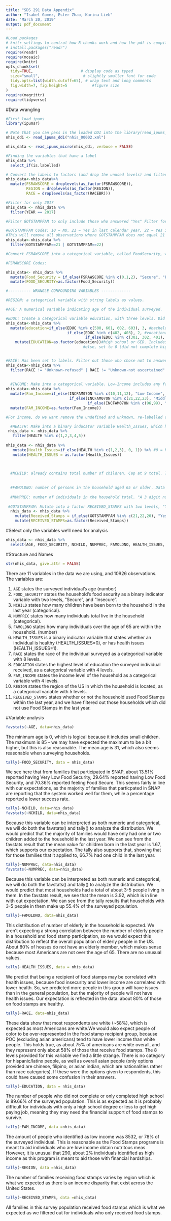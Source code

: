 ```yaml
---
title: "SDS 291 Data Appendix"
author: "Isabel Gomez, Ester Zhao, Karina Lieb"
date: "March 20, 2019"
output: pdf_document
---
```


```r
#Load packages
# knitr settings to control how R chunks work and how the pdf is compiled when knit.
# install.packages("readr")
require(readr)
require(mosaic)
require(knitr)
opts_chunk$set(
  tidy=TRUE,                     # display code as typed
  size="small",                   # slightly smaller font for code
  tidy.opts=list(width.cutoff=65), # wrap text and long comments
  fig.width=7, fig.height=5           #figure size
)
require(magrittr)
require(tidyverse)
```

#Data wrangling
```r
#First load ipums
library(ipumsr)

# Note that you can pass in the loaded DDI into the library(read_ipums_micro()`
nhis_ddi <- read_ipums_ddi("nhis_00002.xml")

nhis_data <- read_ipums_micro(nhis_ddi, verbose = FALSE)

#Finding the variables that have a label
nhis_data %>%
  select_if(is.labelled)

# Convert the labels to factors (and drop the unused levels) and filter for only 2017
nhis_data<-nhis_data%>%
  mutate(FSRAWSCORE = droplevels(as_factor(FSRAWSCORE)),
         REGION = droplevels(as_factor(REGION)),
         RACE = droplevels(as_factor(RACEBR)))

#Filter for only 2017
nhis_data <- nhis_data %>%
  filter(YEAR == 2017)

```

```r
#Filter GOTSTAMPFAM to only include those who answered "Yes" Filter for those only who received SNAP benefits

#GOTSTAMPFAM Codes: 10 = NO, 21 = Yes in last calendar year, 22 = Yes in last month.
#This will remove all observations where GOTSTAMPFAM does not equal 21 or 22
nhis_data<-nhis_data %>%
  filter(GOTSTAMPFAM==21 | GOTSTAMPFAM==22)

```


```r
#Convert FSRAWSCORE into a categorical variable, called FoodSecurity, with 3 levels: Secure (0-2), Low Food Security(3-5), Very Low Food Security (6-10). 

#FSRAWSCORE Codes: 

nhis_data<- nhis_data %>%
  mutate(Food_Security = if_else(FSRAWSCORE %in% c(0,1,2), "Secure", "Food Insecure")) %>%
  mutate(FOOD_SECURITY=as.factor(Food_Security))
```


```r
#---------- WRANGLE CONFOUNDING VARIABLES -------------

#REGION: a categorical variable with string labels as values.

#AGE: A numerical variable indicating age of the individual surveyed.

#EDUC: Create a categorical variable education, with three levels. Did not graduate high school (0), high school graduate or GED (1), vocational degree (2), bachelor's degree/higher (3).
nhis_data<-nhis_data %>%
  mutate(education=if_else(EDUC %in% c(500, 601, 602, 603), 3, #bachelor's or higher
                           if_else(EDUC %in% c(402, 403), 2, #vocational degree
                                   if_else(EDUC %in% c(301, 302, 401), 1, 0)))) %>%
    mutate(EDUCATION=as.factor(education))#high school or GED. Includes college drop outs.
                                  #else, set to 0 (did not complete high school)


#RACE: Has been set to labels. Filter out those who chose not to answer race.
nhis_data<-nhis_data %>%
  filter(RACE != "Unknown-refused" | RACE != "Unknown-not ascertained" | RACE != "Unknown-don't know") 
  
  
  #INCOME: Make into a categorical variable. Low-Income includes any family making $0 - $49,999, Middle-Income includes any family making $50,000 - $99,999. High-Income families include any family make more than $100,000
nhis_data<-nhis_data %>%
  mutate(Fam_Income=if_else(INCFAM07ON %in% c(10,11,12), "Low Income",
                            if_else(INCFAM07ON %in% c(21,22,23), "Middle Income",
                                    if_else(INCFAM07ON %in% c(96,99), "N/A", "High Income")))) %>%
  mutate(FAM_INCOME=as.factor(Fam_Income))

#For Income, do we want remove the undefined and unknown, re-labelled as N/A. 

  #HEALTH: Make into a binary inducator variable Health_Issues, which has a value of (0) if the individual is healthy (Code 1-3), and a value of (1) if the individual has fair to poor health (Code 4-5). Give a patch fix value of (2) to all other values for now.
 nhis_data <- nhis_data %>%
   filter(HEALTH %in% c(1,2,3,4,5))
   
nhis_data <- nhis_data %>%
   mutate(Health_Issues=if_else(HEALTH %in% c(1,2,3), 0, 1)) %>% #0 = health, 1= poor
   mutate(HEALTH_ISSUES = as.factor(Health_Issues))

   
  
  #NCHILD: already contains total number of children. Cap at 9 total. The max amount of children in the data is 7.
 
  
  #FAMOLDNO: number of persons in the household aged 65 or older. Data collection cap at 5 total. The max amount elders in our data is just 3. 
  
  #NUMPREC: number of individuals in the household total. "A 3 digit numeric value". Should we categorize this or should we just keep this as numeric as well. How much does it matter the formatting of the confounding variables? 
 
 #GOTSTAMPFAM: Mutate into a factor RECEIVED_STAMPS with two levels, "YES" or "NO"
  nhis_data <- nhis_data %>%
    mutate(Received_Stamps = if_else(GOTSTAMPFAM %in% c(21,22,20), "Yes", "No")) %>%
    mutate(RECEIVED_STAMPS=as.factor(Received_Stamps))
```


#Select only the variables we'll need for analysis 
```r
nhis_data <- nhis_data %>%
  select(AGE, FOOD_SECURITY, NCHILD, NUMPREC, FAMOLDNO, HEALTH_ISSUES, RACE, EDUCATION, FAM_INCOME, REGION, RECEIVED_STAMPS)
```


<!-- --------------------------------------------------- -->

#Structure and Names
```r
str(nhis_data, give.attr = FALSE)
```

There are 11 variables in the data we are using, and 10926 observations. The variables are:

1. `AGE` states the surveyed individual's age (number)
2. `FOOD_SECURITY` states the household's food security as a binary indicator variable with two levels, "Secure", and "Insecure".
3. `NCHILD` states how many children have been born to the household in the last year (categorical).
4. `NUMPREC` states how many individuals total live in the household (categorical).
5. `FAMOLDNO` states how many individuals over the age of 65 are within the household. (number)
6. `HEALTH_ISSUES` is a binary indicator variable that states whether an individual is healthy (HEALTH_ISSUES=0), or has health issues (HEALTH_ISSUES=1).
7. `RACE` states the race of the individual surveyed as a categorical variable with 8 levels.
8. `EDUCATION` states the highest level of education the surveyed individual received, as a categorical variable with 4 levels.
9. `FAM_INCOME` states the income level of the household as a categorical variable with 4 levels. 
10. `REGION` states the region of the US in which the household is located, as a categorical variable with 5 levels.
11. `RECEIVED_STAMPS` states whether or not the household used Food Stamps within the last year, and we have filtered out those households which did not use Food Stamps in the last year.

#Variable analysis

```r
favstats(~AGE, data=nhis_data)
```

The minimum age is 0, which is logical because it includes small children. The maximum is 85 - we may have expected the maximum to be a bit higher, but this is also reasonable. The mean age is 31, which also seems reasonable when surveying households. 
```r
tally(~FOOD_SECURITY, data = nhis_data)

```

We see here that from families that participated in SNAP, about 13.51% reported having Very Low Food Security, 29.64% reported having Low Food Security, and 70.36% reported feeling Food Secure. This seems fairly in line with our expectations, as the majority of families that particpated in SNAP are reporting that the system worked well for them, while a percentage reported a lower success rate.

```r
tally(~NCHILD, data=nhis_data)
favstats(~NCHILD, data=nhis_data)
```

Because this variable can be interpreted as both numeric and categorical, we will do both the favstats() and tally() to analyze the distribution. We would predict that the majority of families would have only had one or two children added to the household in the last year. We can see from the favstats result that the mean value for children born in the last year is 1.67, which supports our expectation. The tally also supports that, showing that for those families that it applied to, 66.7% had one child in the last year.

```r
tally(~NUMPREC, data=nhis_data)
favstats(~NUMPREC, data=nhis_data)
```

Because this variable can be interpreted as both numeric and categorical, we will do both the favstats() and tally() to analyze the distribution. We would predict that most households had a total of about 3-5 people living in them. In the favstats result, we see that the mean is 3.92, which is in line with out expectation. We can see from the tally results that households with 3-5 people in them make up 55.4% of the surveyed population.

```r
tally(~FAMOLDNO, data=nhis_data)
```

This distribution of number of elderly in the household is expected. We aren’t expecting a strong correlation between the number of elderly people in a household and food stamp participation, so we would expect this distribution to reflect the overall population of elderly people in the US. About 80% of houses do not have an elderly member, which makes sense because most Americans are not over the age of 65. There are no unusual values. 

```r
tally(~HEALTH_ISSUES, data = nhis_data)
```

We predict that being a recipient of food stamps may be correlated with health issues, because food insecurity and lower income are correlated with lower health. So, we predicted more people in this group will have issues than in the general population, but the majority of people will not have health issues. Our expectation is reflected in the data: about 80% of those on food stamps are healthy. 

```r
tally(~RACE, data=nhis_data)
```
These data show that most respondents are white (~58%), which is expected as most Americans are white.We would also expect people of color to be over-represented in the food stamp recipient group, because POC (excluding asian americans) tend to have lower income than white people. This holds true, as about 75% of americans are white overall, and they represent only about 58% of those that receive food stamps. The 8 levels provided for this variable we find a little strange. There is no category for hispanic/latinx people, as well as overall asian people (only options provided are chinese, filipino, or asian indian, which are nationalities rather than race categories). If these were the options given to respondents, this could have caused some confusion in their answers. 



```r
tally(~EDUCATION, data = nhis_data)
```
The number of people who did not complete or only completed high school is 89.66% of the surveyed population. This is as expected as it is probably difficult for individuals with only a high school degree or less to get high paying job, meaning they may need the financial support of food stamps to survive. 

```r
tally(~FAM_INCOME, data =nhis_data)
```
The amount of people who identified as low income was 8532, or 78% of the surveyed individual. This is reasonable as the Food Stamps programs is meant to aid individuals who are low income obtain nutritous meas. However, it is unusual that 290, about 2% individuals identified as high income as this program is meant to aid those with financial hardships.

```r
tally(~REGION, data =nhis_data)
```
The number of families receiving food stamps varies by region which is what we expected as there is an income disparity that exist across the United States. 

```r
tally(~RECEIVED_STAMPS, data =nhis_data)
```
All families in this survey population received food stamps which is what we expected as we filtered out for individuals who only received food stamps.
